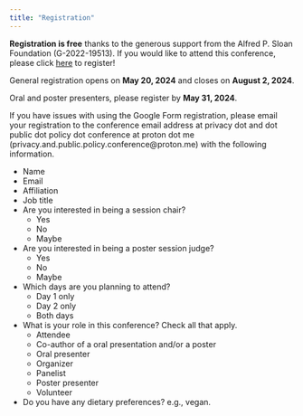 ```yaml
---
title: "Registration"
---
```


**Registration is free** thanks to the generous support from the Alfred P. Sloan Foundation (G-2022-19513). If you would like to attend this conference, please click [here](https://forms.gle/A79uQdfmiCQvko2XA) to register!

General registration opens on **May 20, 2024** and closes on **August 2, 2024**.

Oral and poster presenters, please register by **May 31, 2024**.

If you have issues with using the Google Form registration, please email your registration to the conference email address at privacy dot and dot public dot policy dot conference at proton dot me (privacy.and.public.policy.conference@proton.me) with the following information.

- Name
- Email
- Affiliation
- Job title
- Are you interested in being a session chair?
    - Yes
    - No
    - Maybe
- Are you interested in being a poster session judge?
    - Yes
    - No
    - Maybe
- Which days are you planning to attend?
    - Day 1 only
    - Day 2 only
    - Both days
- What is your role in this conference? Check all that apply.
    - Attendee
    - Co-author of a oral presentation and/or a poster
    - Oral presenter
    - Organizer 
    - Panelist
    - Poster presenter
    - Volunteer
- Do you have any dietary preferences? e.g., vegan.

